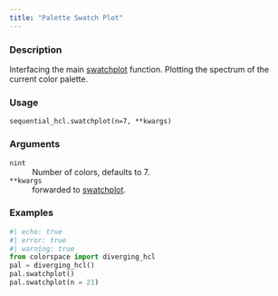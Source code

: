 ```yaml
---
title: "Palette Swatch Plot"
---
```


### Description

Interfacing the main [swatchplot](colorspace.swatchplot.swatchplot.qmd)
function. Plotting the spectrum of the current color palette.

### Usage

<pre><code class='language-python'>sequential_hcl.swatchplot(n=7, **kwargs)</code></pre>

### Arguments

<dl class="pyp-list param-list">
  <dt style = "white-space: nowrap; font-family: monospace; vertical-align: top">
   <code id="colorspace.palettes.sequential_hcl.swatchplot:n">n</code><code class="argument-class">int</code>
  </dt>
 <dd>Number of colors, defaults to 7.</dd>
  <dt style = "white-space: nowrap; font-family: monospace; vertical-align: top">
   <code id="colorspace.palettes.sequential_hcl.swatchplot:**kwargs">**kwargs</code>
  </dt>
 <dd>forwarded to [swatchplot](colorspace.swatchplot.swatchplot.qmd).</dd>
</dl>

### Examples

```python
#| echo: true
#| error: true
#| warning: true
from colorspace import diverging_hcl
pal = diverging_hcl()
pal.swatchplot()
pal.swatchplot(n = 21)
```



